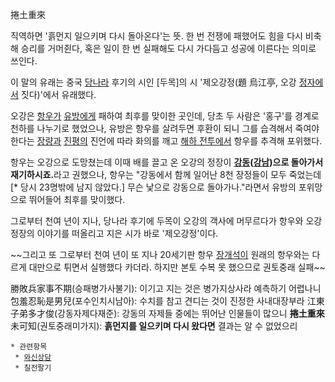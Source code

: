 捲土重來

직역하면 '흙먼지 일으키며 다시 돌아온다'는 뜻. 한 번 전쟁에 패했어도 힘을 다시 비축해 승리를 거머쥔다, 혹은 일이 한 번 실패해도 다시 가다듬고 성공에 이른다는 의미로 쓰인다.

이 말의 유래는 중국 [[당(통일왕조)|당나라]] 후기의 시인 [두목]의 시 '제오강정(題 烏江亭, 오강 [[정자#s-2|정자]]에서 짓다)'에서 유래했다. 

오강은 [[항우]]가 [[한고제|유방]]에게 패하여 최후를 맞이한 곳인데, 당초 두 사람은 '홍구'를 경계로 천하를 나누기로 했었으나, 유방은 항우를 살려두면 후환이 되니 그를 습격해서 죽여야 한다는 [[장량]]과 [[진평]]의 진언에 따라 화의를 깨고 [[해하 전투]]에서 항우를 추격해 포위했다. 

항우는 오강으로 도망쳤는데 이때 배를 끌고 온 오강의 정장이 '''[[강동#s-5|강동]]([[강남#s-3|강남]])으로 돌아가서 재기하시죠.'''라고 권했으나, 항우는 "강동에서 함께 일어난 8천 장정들이 모두 죽었는데[* 당시 23명밖에 남지 않았다.] 무슨 낯으로 강동으로 돌아가나."라면서 유방의 포위망으로 뛰어들어 최후를 맞이했다.

그로부터 천여 년이 지나, 당나라 후기에 두목이 오강의 객사에 머무르다가 항우와 오강정장의 이야기를 떠올리고 지은 시가 바로 '제오강정'이다.

~~그리고 또 그로부터 천여 년이 또 지나 20세기판 항우 [[장제스|장개석]]이 원래의 항우와는 다르게 대만으로 튀면서 실행했다 카더라. 하지만 본토 수복 못 했으므로 권토중래 실패~~

勝敗兵家事不期(승패병가사불기): 이기고 지는 것은 병가지상사라 예측하기 어렵나니
包羞忍恥是男兒(포수인치시남아): 수치를 참고 견디는 것이 진정한 사내대장부라
江東子弟多才俊(강동자제다재준): 강동의 자제들 중에는 뛰어난 인물들이 많으니
'''捲土重來'''未可知(권토중래미가지): '''흙먼지를 일으키며 다시 왔다면''' 결과는 알 수 없었으리

 * 관련항목
  * [[와신상담]]
  * 칠전팔기
